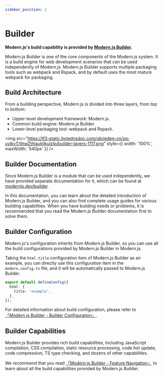 ```yaml
---
sidebar_position: 2
---
```


# Builder

**Modern.js's build capability is provided by [Modern.js Builder](https://modernjs.dev/builder).**

Modern.js Builder is one of the core components of the Modern.js system. It is a build engine for web development scenarios that can be used independently of Modern.js. Modern.js Builder supports multiple packaging tools such as webpack and Rspack, and by default uses the most mature webpack for packaging.

## Build Architecture

From a building perspective, Modern.js is divided into three layers, from top to bottom:

- Upper-level development framework: Modern.js.
- Common build engine: Modern.js Builder.
- Lower-level packaging tool: webpack and Rspack.

<img src="https://lf3-static.bytednsdoc.com/obj/eden-cn/zq-uylkvT/ljhwZthlaukjlkulzlp/builder-layers-1117.png" style={{ width: '100%', maxWidth: '540px' }} />

## Builder Documentation

Since Modern.js Builder is a module that can be used independently, we have provided separate documentation for it, which can be found at [modernjs.dev/builder](https://modernjs.dev/builder).

In this documentation, you can learn about the detailed introduction of Modern.js Builder, and you can also find complete usage guides for various building capabilities. When you have building needs or problems, it is recommended that you read the Modern.js Builder documentation first to solve them.

## Builder Configuration

Modern.js's configuration inherits from Modern.js Builder, so you can use all the build configurations provided by Modern.js Builder in Modern.js.

Taking the `html.title` configuration item of Modern.js Builder as an example, you can directly use this configuration item in the `modern.config.ts` file, and it will be automatically passed to Modern.js Builder.

```ts title="modern.config.js"
export default defineConfig({
  html: {
    title: 'example',
  },
});
```

For detailed information about build configuration, please refer to [「Modern.js Builder - Builder Configuration」](https://modernjs.dev/builder/guide/basic/builder-config.html).

## Builder Capabilities

Modern.js Builder provides rich build capabilities, including JavaScript compilation, CSS compilation, static resource processing, code hot update, code compression, TS type checking, and dozens of other capabilities.

We recommend that you read [「Modern.js Builder - Feature Navigation」](https://modernjs.dev/builder/guide/features.html) to learn about all the build capabilities provided by Modern.js Builder.
